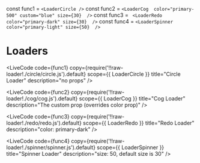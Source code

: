 const func1 = `<LoaderCircle />`
const func2 = 
`<LoaderCog 
  color="primary-500"
  custom="blue"
  size={30} 
/>`
const func3 = `
<LoaderRedo
  color="primary-dark"
  size={30} 
 />`
const func4 = `
<LoaderSpinner
  color="primary-light"
  size={50} 
 />
 `

<h1>Loaders</h1>

<LiveCode
    code={func1}
    copy={require('!!raw-loader!./circle/circle.js').default}
    scope={{ LoaderCircle }}
    title="Circle Loader"
    description="no props"
/>

<LiveCode
    code={func2}
    copy={require('!!raw-loader!./cog/cog.js').default}
    scope={{ LoaderCog }}
    title="Cog Loader"
    description="The custom prop (overrides color prop)"
/>

<LiveCode
    code={func3}
    copy={require('!!raw-loader!./redo/redo.js').default}
    scope={{ LoaderRedo }}
    title="Redo Loader"
    description="color: primary-dark"
/>

<LiveCode
    code={func4}
    copy={require('!!raw-loader!./spinner/spinner.js').default}
    scope={{ LoaderSpinner }}
    title="Spinner Loader"
    description="size: 50, default size is 30"
/>